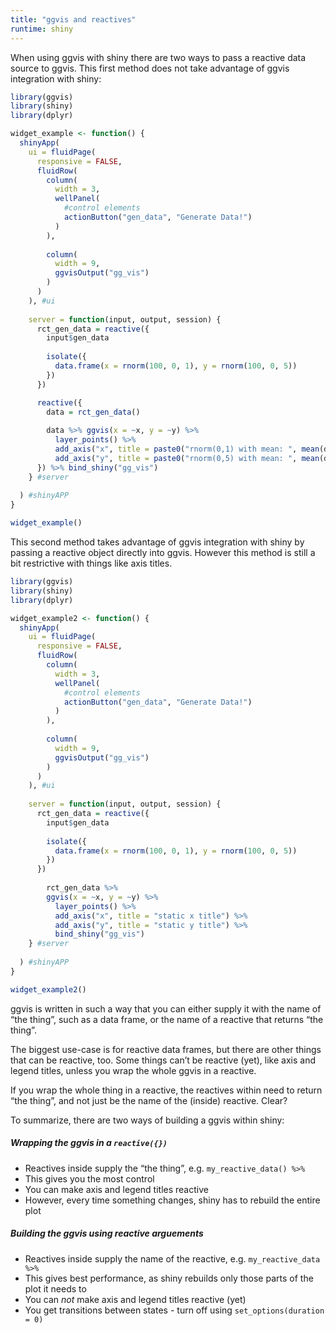 ```yaml
---
title: "ggvis and reactives"
runtime: shiny
---
```


When using ggvis with shiny there are two ways to pass a reactive data source to ggvis.  This first method does not take advantage of ggvis integration with shiny:

```r
library(ggvis)
library(shiny)
library(dplyr)

widget_example <- function() {
  shinyApp(
    ui = fluidPage(
      responsive = FALSE,
      fluidRow(
        column(
          width = 3, 
          wellPanel(
            #control elements
            actionButton("gen_data", "Generate Data!")
          )
        ),
         
        column(
          width = 9,
          ggvisOutput("gg_vis")
        )
      )  
    ), #ui
    
    server = function(input, output, session) {
      rct_gen_data = reactive({
        input$gen_data
        
        isolate({
          data.frame(x = rnorm(100, 0, 1), y = rnorm(100, 0, 5))
        })
      })

      reactive({
        data = rct_gen_data()
        
        data %>% ggvis(x = ~x, y = ~y) %>% 
          layer_points() %>% 
          add_axis("x", title = paste0("rnorm(0,1) with mean: ", mean(data$x))) %>% 
          add_axis("y", title = paste0("rnorm(0,5) with mean: ", mean(data$y)))
      }) %>% bind_shiny("gg_vis")
    } #server
    
  ) #shinyAPP
}
```

```r
widget_example()
```

This second method takes advantage of ggvis integration with shiny by passing a reactive object directly into ggvis.  However this method is still a bit restrictive with things like axis titles.

```r
library(ggvis)
library(shiny)
library(dplyr)

widget_example2 <- function() {
  shinyApp(
    ui = fluidPage(
      responsive = FALSE,
      fluidRow(
        column(
          width = 3, 
          wellPanel(
            #control elements
            actionButton("gen_data", "Generate Data!")
          )
        ),
         
        column(
          width = 9,
          ggvisOutput("gg_vis")
        )
      )  
    ), #ui
    
    server = function(input, output, session) {
      rct_gen_data = reactive({
        input$gen_data
        
        isolate({
          data.frame(x = rnorm(100, 0, 1), y = rnorm(100, 0, 5))
        })
      })
      
        rct_gen_data %>% 
        ggvis(x = ~x, y = ~y) %>% 
          layer_points() %>% 
          add_axis("x", title = "static x title") %>%
          add_axis("y", title = "static y title") %>%
          bind_shiny("gg_vis")
    } #server
    
  ) #shinyAPP
}
```

```r
widget_example2()
```

ggvis is written in such a way that you can either supply it with the name of "the thing", such as a data frame, or the name of a reactive that returns "the thing".

The biggest use-case is for reactive data frames, but there are other things that can be reactive, too. Some things can't be reactive (yet), like axis and legend titles, unless you wrap the whole ggvis in a reactive.

If you wrap the whole thing in a reactive, the reactives within need to return "the thing", and not just be the name of the (inside) reactive. Clear?

To summarize, there are two ways of building a ggvis within shiny:

##### Wrapping the ggvis in a `reactive({})`

  - Reactives inside supply the "the thing", e.g. `my_reactive_data() %>%`
  - This gives you the most control
  - You can make axis and legend titles reactive
  - However, every time something changes, shiny has to rebuild the entire plot

##### Building the ggvis using reactive arguements

  - Reactives inside supply the name of the reactive, e.g. `my_reactive_data %>%`
  - This gives best performance, as shiny rebuilds only those parts of the plot it needs to
  - You can  *not* make axis and legend titles reactive (yet)
  - You get transitions between states - turn off using `set_options(duration = 0)`
